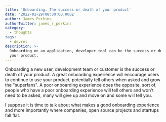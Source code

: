 ```yaml
---
title: 'Onboarding: The success or death of your product'
date: '2022-01-29T08:00:00.000Z'
author: James Perkins
authorTwitter: james_r_perkins
category:
  - thoughts
tags:
  - devrel
description: >-
  Onboarding on an application, developer tool can be the success or death of
  your product.
---
```


Onboarding a new user, development team or customer is the success or death of your product. A great onboarding experience will encourage users to continue to use your product, potentially tell others when asked and grow the "superfans". A poor onboarding experience does the opposite, sort of, people who have a poor onboarding experience will tell others and won't need to be asked, many will give up and move on and some will tell you.

I suppose it is time to talk about what makes a good onboarding experience and more importantly where companies, open source projects and startups fall flat.

